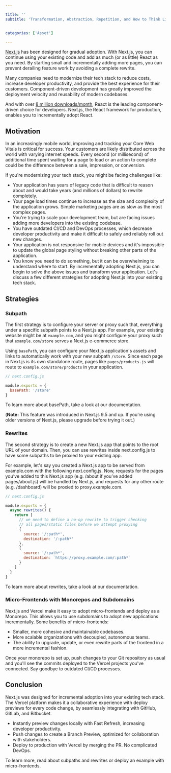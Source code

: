 ```yaml
---

title: ''
subtitle: 'Transformation, Abstraction, Repetition, and How to Think Like a Chef.'


categories: ['Asset']

---
```




[Next.js](https://mdxjs.com) has been designed for gradual adoption. With Next.js, you can continue using your existing code and add as much (or as little) React as you need. By starting small and incrementally adding more pages, you can prevent derailing feature work by avoiding a complete rewrite.

Many companies need to modernize their tech stack to reduce costs, increase developer productivity, and provide the best experience for their customers. Component-driven development has greatly improved the deployment velocity and reusability of modern codebases.

And with over [8 million downloads/month](https://mdxjs.com), React is the leading component-driven choice for developers. Next.js, the React framework for production, enables you to incrementally adopt React.




## Motivation

In an increasingly mobile world, improving and tracking your Core Web Vitals is critical for success. Your customers are likely distributed across the world with varying internet speeds. Every second (or millisecond) of additional time spent waiting for a page to load or an action to complete could be the difference between a sale, impression, or conversion.

If you're modernizing your tech stack, you might be facing challenges like:

- Your application has years of legacy code that is difficult to reason about and would take years (and millions of dollars) to rewrite completely.
- Your page load times continue to increase as the size and complexity of the application grows. Simple marketing pages are as slow as the most complex pages.
- You're trying to scale your development team, but are facing issues adding more developers into the existing codebase.
- You have outdated CI/CD and DevOps processes, which decrease developer productivity and make it difficult to safely and reliably roll out new changes.
- Your application is not responsive for mobile devices and it's impossible to update the global page styling without breaking other parts of the application.
- You know you need to do something, but it can be overwhelming to understand where to start. By incrementally adopting Next.js, you can begin to solve the above issues and transform your application. Let's discuss a few different strategies for adopting Next.js into your existing tech stack.


## Strategies

### Subpath

The first strategy is to configure your server or proxy such that, everything under a specific subpath points to a Next.js app. For example, your existing website might be at `example.com`, and you might configure your proxy such that `example.com/store` serves a Next.js e-commerce store.

Using `basePath`, you can configure your Next.js application's assets and links to automatically work with your new subpath `/store`. Since each page in Next.js is its own standalone route, pages like `pages/products.js` will route to `example.com/store/products` in your application.


```js
// next.config.js

module.exports = {
  basePath: '/store'
}
```

To learn more about basePath, take a look at our documentation.

(**Note:** This feature was introduced in Next.js 9.5 and up. If you’re using older versions of Next.js, please upgrade before trying it out.)



### Rewrites

The second strategy is to create a new Next.js app that points to the root URL of your domain. Then, you can use rewrites inside next.config.js to have some subpaths to be proxied to your existing app.

For example, let's say you created a Next.js app to be served from example.com with the following next.config.js. Now, requests for the pages you’ve added to this Next.js app (e.g. /about if you’ve added pages/about.js) will be handled by Next.js, and requests for any other route (e.g. /dashboard) will be proxied to proxy.example.com.

```js
// next.config.js

module.exports = {
  async rewrites() {
    return [
      // we need to define a no-op rewrite to trigger checking
      // all pages/static files before we attempt proxying
      {
        source: '/:path*',
        destination: '/:path*'
      },
      {
        source: '/:path*',
        destination: `https://proxy.example.com/:path*`
      }
    ]
  }
}
```

To learn more about rewrites, take a look at our documentation.

### Micro-Frontends with Monorepos and Subdomains

Next.js and Vercel make it easy to adopt micro-frontends and deploy as a Monorepo. This allows you to use subdomains to adopt new applications incrementally. Some benefits of micro-frontends:

- Smaller, more cohesive and maintainable codebases.
- More scalable organizations with decoupled, autonomous teams.
- The ability to upgrade, update, or even rewrite parts of the frontend in a more incremental fashion.


<SingleImage file={assets[1001]} />

Once your monorepo is set up, push changes to your Git repository as usual and you'll see the commits deployed to the Vercel projects you've connected. Say goodbye to outdated CI/CD processes.


<SingleImage file={assets[1002]} caption ='The architecture of a monorepo deployed to Vercel.'/>


## Conclusion

Next.js was designed for incremental adoption into your existing tech stack. The Vercel platform makes it a collaborative experience with deploy previews for every code change, by seamlessly integrating with GitHub, GitLab, and Bitbucket.

- Instantly preview changes locally with Fast Refresh, increasing developer productivity.
- Push changes to create a Branch Preview, optimized for collaboration with stakeholders.
- Deploy to production with Vercel by merging the PR. No complicated DevOps.

To learn more, read about subpaths and rewrites or deploy an example with micro-frontends.